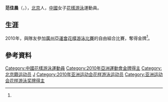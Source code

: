 {{noteTA|G1=Aquatics}}
{{Infobox Swimmer
| swimmername = 范佳晨
| image = 
| imagesize = 
| caption = 
| fullname =  
| nationality = {{PRC}}
| strokes = 
| club = 
| collegeteam = 
| birth_date ={{birth date and age|1988|2|21}}<ref name="廣州亞運">[http://www.gz2010.cn/info/CHN_CHN/ZB/ZBB101A_SY@@@@@@@@@@@@@@@CHN_number=200766.html 2010年廣州亞運會官方網站 花样游泳 - 范佳晨 - 简历 ]</ref>
| birth_place = {{CHN}}[[北京市|北京市]] 
| height = {{height|m=1.70}}<ref name="廣州亞運"/>
| weight = {{weight|kg=54|lb}}<ref name="廣州亞運"/>
| medaltemplates =
{{MedalCountry | {{CHN}}}}
{{MedalSport | 女子[[花樣游泳|花樣游泳]]}}
{{MedalCompetition | [[世界游泳錦標賽|世界游泳錦標賽]]}}
{{MedalSilver | [[2011年世界游泳錦標賽|2011年 上海]] | [[2011年世界游泳錦標賽花樣游泳比賽|集體自由自選]] }}
{{MedalSilver | [[2011年世界游泳錦標賽|2011年 上海]] | [[2011年世界游泳錦標賽花樣游泳比賽|自由組合]] }}
{{MedalCompetition | [[亞洲運動會|亞洲運動會]]}}
{{MedalGold | [[2010年亞洲運動會|2010年 廣州]] | [[2010年亞洲運動會花樣游泳比賽|自由組合]] }}
}}
'''范佳晨'''（{{lang|en|FAN Jiachen}}，{{bd|1988年|2月21日|catIdx=F范}}），[[北京|北京]]人，[[中華人民共和國|中國]]女子[[花樣游泳|花樣游泳]]運動員。

==生涯==
2010年，與隊友參加[[2010年亞洲運動會|廣州亞運會]][[2010年亞洲運動會花樣游泳比賽|花樣游泳比賽]]的自由組合比賽，奪得金牌<ref name="廣州亞運"/>。

==參考資料==
{{reflist}}

{{DEFAULTSORT:Fan范}}
[[Category:中國花樣游泳運動員|Category:中國花樣游泳運動員]]
[[Category:2010年亞洲運動會金牌得主|Category:2010年亞洲運動會金牌得主]]
[[Category:北京籍运动员|Category:北京籍运动员]]
[[Category:范姓|J]]
[[Category:2010年亚洲运动会花样游泳运动员|Category:2010年亚洲运动会花样游泳运动员]]
[[Category:亚洲运动会花样游泳奖牌得主|Category:亚洲运动会花样游泳奖牌得主]]

{{China-sport-bio-stub}}